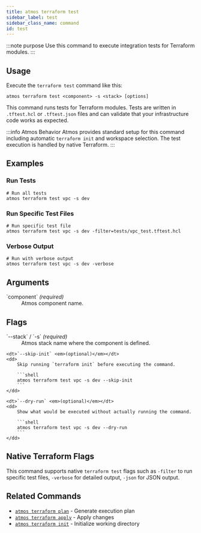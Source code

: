 ```yaml
---
title: atmos terraform test
sidebar_label: test
sidebar_class_name: command
id: test
---
```


:::note purpose
Use this command to execute integration tests for Terraform modules.
:::

<Screengrab title="atmos terraform test --help" slug="atmos-terraform-test--help" />

## Usage

Execute the `terraform test` command like this:

```shell
atmos terraform test <component> -s <stack> [options]
```

This command runs tests for Terraform modules. Tests are written in `.tftest.hcl` or `.tftest.json` files and can validate that your infrastructure code works as expected.

:::info Atmos Behavior
Atmos provides standard setup for this command including automatic `terraform init` and workspace selection. The test execution is handled by native Terraform.
:::
## Examples

### Run Tests

```shell
# Run all tests
atmos terraform test vpc -s dev
```

### Run Specific Test Files

```shell
# Run specific test file
atmos terraform test vpc -s dev -filter=tests/vpc_test.tftest.hcl
```

### Verbose Output

```shell
# Run with verbose output
atmos terraform test vpc -s dev -verbose
```

## Arguments

<dl>
    <dt>`component` <em>(required)</em></dt>
    <dd>
        Atmos component name.
    </dd>
</dl>

## Flags

<dl>
    <dt>`--stack` / `-s` <em>(required)</em></dt>
    <dd>
        Atmos stack name where the component is defined.
    </dd>

    <dt>`--skip-init` <em>(optional)</em></dt>
    <dd>
        Skip running `terraform init` before executing the command.

        ```shell
        atmos terraform test vpc -s dev --skip-init
        ```
    </dd>

    <dt>`--dry-run` <em>(optional)</em></dt>
    <dd>
        Show what would be executed without actually running the command.

        ```shell
        atmos terraform test vpc -s dev --dry-run
        ```
    </dd>
</dl>

## Native Terraform Flags

This command supports native `terraform test` flags such as `-filter` to run specific test files, `-verbose` for detailed output, `-json` for JSON output.

## Related Commands

- [`atmos terraform plan`](/cli/commands/terraform/plan) - Generate execution plan
- [`atmos terraform apply`](/cli/commands/terraform/apply) - Apply changes
- [`atmos terraform init`](/cli/commands/terraform/init) - Initialize working directory
